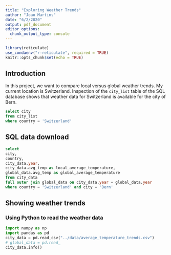 ```yaml
---
title: "Exploring Weather Trends"
author: "Joao Martins"
date: "6/2/2020"
output: pdf_document
editor_options: 
  chunk_output_type: console
---
```



```r
library(reticulate)
use_condaenv("r-reticulate", required = TRUE)
knitr::opts_chunk$set(echo = TRUE)
```


## Introduction

In this project, we want to compare local versus global weather trends.  My current location is Switzerland.  Inspection of the `city_list` table of the SQL database shows that weather data for Switzerland is available for the city of Bern.

```sql
select city
from city_list
where country = 'Switzerland'
```


## SQL data download

```sql
select 
city,
country,
city_data.year, 
city_data.avg_temp as local_average_temperature,
global_data.avg_temp as global_average_temperature
from city_data
full outer join global_data on city_data.year = global_data.year
where country = 'Switzerland' and city = 'Bern'
```

## Showing weather trends

### Using Python to read the weather data

```python
import numpy as np
import pandas as pd
city_data = pd.read_csv("../data/average_temperature_trends.csv")
# global_data = pd.read_
city_data.info()
```

